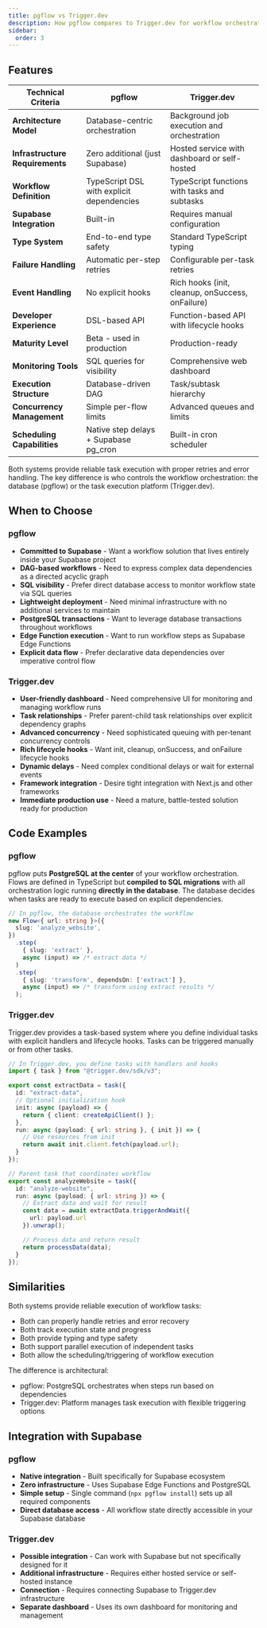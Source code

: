 ```yaml
---
title: pgflow vs Trigger.dev
description: How pgflow compares to Trigger.dev for workflow orchestration
sidebar:
  order: 3
---
```


## Features

| Technical Criteria | pgflow | Trigger.dev |
|-----------------|--------|-------------|
| **Architecture Model** | Database-centric orchestration | Background job execution and orchestration |
| **Infrastructure Requirements** | Zero additional (just Supabase) | Hosted service with dashboard or self-hosted |
| **Workflow Definition** | TypeScript DSL with explicit dependencies | TypeScript functions with tasks and subtasks |
| **Supabase Integration** | Built-in | Requires manual configuration |
| **Type System** | End-to-end type safety | Standard TypeScript typing |
| **Failure Handling** | Automatic per-step retries | Configurable per-task retries |
| **Event Handling** | No explicit hooks | Rich hooks (init, cleanup, onSuccess, onFailure) |
| **Developer Experience** | DSL-based API | Function-based API with lifecycle hooks |
| **Maturity Level** | Beta - used in production | Production-ready |
| **Monitoring Tools** | SQL queries for visibility | Comprehensive web dashboard |
| **Execution Structure** | Database-driven DAG | Task/subtask hierarchy |
| **Concurrency Management** | Simple per-flow limits | Advanced queues and limits |
| **Scheduling Capabilities** | Native step delays + Supabase pg_cron | Built-in cron scheduler |

Both systems provide reliable task execution with proper retries and error handling. The key difference is who controls the workflow orchestration: the database (pgflow) or the task execution platform (Trigger.dev).

## When to Choose

### pgflow
- **Committed to Supabase** - Want a workflow solution that lives entirely inside your Supabase project
- **DAG-based workflows** - Need to express complex data dependencies as a directed acyclic graph
- **SQL visibility** - Prefer direct database access to monitor workflow state via SQL queries
- **Lightweight deployment** - Need minimal infrastructure with no additional services to maintain
- **PostgreSQL transactions** - Want to leverage database transactions throughout workflows
- **Edge Function execution** - Want to run workflow steps as Supabase Edge Functions
- **Explicit data flow** - Prefer declarative data dependencies over imperative control flow

### Trigger.dev
- **User-friendly dashboard** - Need comprehensive UI for monitoring and managing workflow runs
- **Task relationships** - Prefer parent-child task relationships over explicit dependency graphs
- **Advanced concurrency** - Need sophisticated queuing with per-tenant concurrency controls
- **Rich lifecycle hooks** - Want init, cleanup, onSuccess, and onFailure lifecycle hooks
- **Dynamic delays** - Need complex conditional delays or wait for external events
- **Framework integration** - Desire tight integration with Next.js and other frameworks
- **Immediate production use** - Need a mature, battle-tested solution ready for production

## Code Examples

### pgflow

pgflow puts **PostgreSQL at the center** of your workflow orchestration. Flows are defined in TypeScript but **compiled to SQL migrations** with all orchestration logic running **directly in the database**. The database decides when tasks are ready to execute based on explicit dependencies.

```typescript
// In pgflow, the database orchestrates the workflow
new Flow<{ url: string }>({
  slug: 'analyze_website',
})
  .step(
    { slug: 'extract' },
    async (input) => /* extract data */
  )
  .step(
    { slug: 'transform', dependsOn: ['extract'] },
    async (input) => /* transform using extract results */
  );
```

### Trigger.dev

Trigger.dev provides a task-based system where you define individual tasks with explicit handlers and lifecycle hooks. Tasks can be triggered manually or from other tasks.

```typescript
// In Trigger.dev, you define tasks with handlers and hooks
import { task } from "@trigger.dev/sdk/v3";

export const extractData = task({
  id: "extract-data",
  // Optional initialization hook
  init: async (payload) => {
    return { client: createApiClient() };
  },
  run: async (payload: { url: string }, { init }) => {
    // Use resources from init
    return await init.client.fetch(payload.url);
  }
});

// Parent task that coordinates workflow
export const analyzeWebsite = task({
  id: "analyze-website",
  run: async (payload: { url: string }) => {
    // Extract data and wait for result
    const data = await extractData.triggerAndWait({
      url: payload.url
    }).unwrap();

    // Process data and return result
    return processData(data);
  }
});
```

## Similarities

Both systems provide reliable execution of workflow tasks:

- Both can properly handle retries and error recovery
- Both track execution state and progress
- Both provide typing and type safety
- Both support parallel execution of independent tasks
- Both allow the scheduling/triggering of workflow execution

The difference is architectural:
- pgflow: PostgreSQL orchestrates when steps run based on dependencies
- Trigger.dev: Platform manages task execution with flexible triggering options

## Integration with Supabase

### pgflow
- **Native integration** - Built specifically for Supabase ecosystem
- **Zero infrastructure** - Uses Supabase Edge Functions and PostgreSQL
- **Simple setup** - Single command (`npx pgflow install`) sets up all required components
- **Direct database access** - All workflow state directly accessible in your Supabase database

### Trigger.dev
- **Possible integration** - Can work with Supabase but not specifically designed for it
- **Additional infrastructure** - Requires either hosted service or self-hosted instance
- **Connection** - Requires connecting Supabase to Trigger.dev infrastructure
- **Separate dashboard** - Uses its own dashboard for monitoring and management
